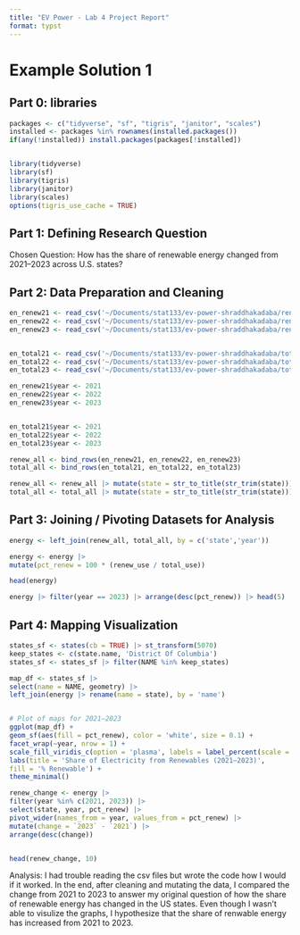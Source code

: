 ```yaml
---
title: "EV Power - Lab 4 Project Report"
format: typst
---
```


# Example Solution 1

## **Part 0: libraries**

```r
packages <- c("tidyverse", "sf", "tigris", "janitor", "scales")
installed <- packages %in% rownames(installed.packages())
if(any(!installed)) install.packages(packages[!installed])


library(tidyverse)
library(sf)
library(tigris)
library(janitor)
library(scales)
options(tigris_use_cache = TRUE)
```


## **Part 1:** **Defining Research Question**

Chosen Question: How has the share of renewable energy changed from 2021–2023 across U.S. states?

## **Part 2: Data Preparation and Cleaning**

```r
en_renew21 <- read_csv('~/Documents/stat133/ev-power-shraddhakadaba/renew_use_2021.csv') |> clean_names()
en_renew22 <- read_csv('~/Documents/stat133/ev-power-shraddhakadaba/renew_use_2022.csv') |> clean_names()
en_renew23 <- read_csv('~/Documents/stat133/ev-power-shraddhakadaba/renew_use_2023.csv') |> clean_names()


en_total21 <- read_csv('~/Documents/stat133/ev-power-shraddhakadaba/total_energy_use_2021.csv') |> clean_names()
en_total22 <- read_csv('~/Documents/stat133/ev-power-shraddhakadaba/total_energy_use_2022.csv') |> clean_names()
en_total23 <- read_csv('~/Documents/stat133/ev-power-shraddhakadaba/total_energy_use_2023.csv') |> clean_names()
```

```r
en_renew21$year <- 2021
en_renew22$year <- 2022
en_renew23$year <- 2023


en_total21$year <- 2021
en_total22$year <- 2022
en_total23$year <- 2023
```

```r
renew_all <- bind_rows(en_renew21, en_renew22, en_renew23)
total_all <- bind_rows(en_total21, en_total22, en_total23)

renew_all <- renew_all |> mutate(state = str_to_title(str_trim(state)))
total_all <- total_all |> mutate(state = str_to_title(str_trim(state)))
```

## **Part 3: Joining / Pivoting Datasets for Analysis**

```r
energy <- left_join(renew_all, total_all, by = c('state','year'))

energy <- energy |>
mutate(pct_renew = 100 * (renew_use / total_use))

head(energy)

energy |> filter(year == 2023) |> arrange(desc(pct_renew)) |> head(5)
```

## **Part 4: Mapping Visualization**

```r
states_sf <- states(cb = TRUE) |> st_transform(5070)
keep_states <- c(state.name, 'District Of Columbia')
states_sf <- states_sf |> filter(NAME %in% keep_states)

map_df <- states_sf |>
select(name = NAME, geometry) |>
left_join(energy |> rename(name = state), by = 'name')


# Plot of maps for 2021–2023
ggplot(map_df) +
geom_sf(aes(fill = pct_renew), color = 'white', size = 0.1) +
facet_wrap(~year, nrow = 1) +
scale_fill_viridis_c(option = 'plasma', labels = label_percent(scale = 1)) +
labs(title = 'Share of Electricity from Renewables (2021–2023)',
fill = '% Renewable') +
theme_minimal()
```


```r
renew_change <- energy |>
filter(year %in% c(2021, 2023)) |>
select(state, year, pct_renew) |>
pivot_wider(names_from = year, values_from = pct_renew) |>
mutate(change = `2023` - `2021`) |>
arrange(desc(change))


head(renew_change, 10)
```

Analysis: I had trouble reading the csv files but wrote the code how I would if it worked. In the end, after cleaning and mutating the data, I compared the change from 2021 to 2023 to answer my original question of how the share of renewable energy has changed in the US states. Even though I wasn't able to visulize the graphs, I hypothesize that the share of renwable energy has increased from 2021 to 2023.